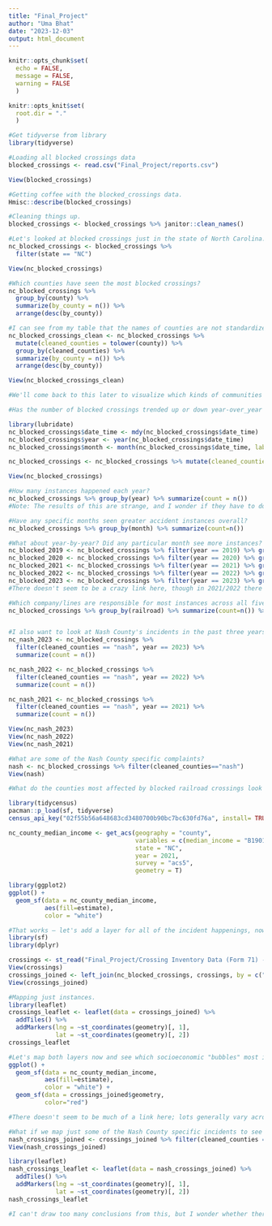 ```yaml
---
title: "Final_Project"
author: "Uma Bhat"
date: "2023-12-03"
output: html_document
---
```


```r
knitr::opts_chunk$set(
  echo = FALSE,
  message = FALSE,
  warning = FALSE
  )

knitr::opts_knit$set(
  root.dir = "."
  )
```

```r
#Get tidyverse from library
library(tidyverse)

#Loading all blocked crossings data
blocked_crossings <- read.csv("Final_Project/reports.csv")

View(blocked_crossings)

#Getting coffee with the blocked_crossings data.
Hmisc::describe(blocked_crossings)

#Cleaning things up.
blocked_crossings <- blocked_crossings %>% janitor::clean_names()
```

```r
#Let's looked at blocked crossings just in the state of North Carolina.
nc_blocked_crossings <- blocked_crossings %>%
  filter(state == "NC")

View(nc_blocked_crossings)

#Which counties have seen the most blocked crossings?  
nc_blocked_crossings %>%
  group_by(county) %>%
  summarize(by_county = n()) %>%
  arrange(desc(by_county))

#I can see from my table that the names of counties are not standardized (e.x. There is a "NASH" and "Nash" county). I want to account for this by standardizing all the county names.
nc_blocked_crossings_clean <- nc_blocked_crossings %>%
  mutate(cleaned_counties = tolower(county)) %>%
  group_by(cleaned_counties) %>%
  summarize(by_county = n()) %>%
  arrange(desc(by_county))

View(nc_blocked_crossings_clean)

#We'll come back to this later to visualize which kinds of communities are most affected by blocked railroad crossings, plus hypothesize why. Right now it seems that a significantly high number of blockages are happening in Nash County.
```

```r
#Has the number of blocked crossings trended up or down year-over_year in North Carolina? Are blocked crossings happening more frequently at certain times of the year, and how does that vary county-by-county? In order to answer these questions, we first need to standardize dates/times using the lubridate package.

library(lubridate)
nc_blocked_crossings$date_time <- mdy(nc_blocked_crossings$date_time)
nc_blocked_crossings$year <- year(nc_blocked_crossings$date_time)
nc_blocked_crossings$month <- month(nc_blocked_crossings$date_time, label=TRUE, abbr=FALSE)

nc_blocked_crossings <- nc_blocked_crossings %>% mutate(cleaned_counties = tolower(county))

View(nc_blocked_crossings)

#How many instances happened each year?
nc_blocked_crossings %>% group_by(year) %>% summarize(count = n()) 
#Note: The results of this are strange, and I wonder if they have to do with awareness of the reporting form. It could also be the pandemic, but clearly 2022 was a bit of an anomaly. 

#Have any specific months seen greater accident instances overall? 
nc_blocked_crossings %>% group_by(month) %>% summarize(count=n())

#What about year-by-year? Did any particular month see more instances? 
nc_blocked_2019 <- nc_blocked_crossings %>% filter(year == 2019) %>% group_by(month) %>% summarize(count = n()) %>% arrange(desc(count))
nc_blocked_2020 <- nc_blocked_crossings %>% filter(year == 2020) %>% group_by(month) %>% summarize(count = n()) %>% arrange(desc(count))
nc_blocked_2021 <- nc_blocked_crossings %>% filter(year == 2021) %>% group_by(month) %>% summarize(count = n()) %>% arrange(desc(count))
nc_blocked_2022 <- nc_blocked_crossings %>% filter(year == 2022) %>% group_by(month) %>% summarize(count = n()) %>% arrange(desc(count))
nc_blocked_2023 <- nc_blocked_crossings %>% filter(year == 2023) %>% group_by(month) %>% summarize(count = n()) %>% arrange(desc(count))
#There doesn't seem to be a crazy link here, though in 2021/2022 there seemed to be a lot of blockages in March.

#Which company/lines are responsible for most instances across all five years of available data? 
nc_blocked_crossings %>% group_by(railroad) %>% summarize(count=n()) %>% arrange(desc(count))


#I also want to look at Nash County's incidents in the past three years.
nc_nash_2023 <- nc_blocked_crossings %>% 
  filter(cleaned_counties == "nash", year == 2023) %>% 
  summarize(count = n())

nc_nash_2022 <- nc_blocked_crossings %>% 
  filter(cleaned_counties == "nash", year == 2022) %>% 
  summarize(count = n())

nc_nash_2021 <- nc_blocked_crossings %>% 
  filter(cleaned_counties == "nash", year == 2021) %>% 
  summarize(count = n())

View(nc_nash_2023)
View(nc_nash_2022)
View(nc_nash_2021)

#What are some of the Nash County specific complaints? 
nash <- nc_blocked_crossings %>% filter(cleaned_counties=="nash")
View(nash)

```
```r
#What do the counties most affected by blocked railroad crossings look like in terms of socioeconomic makeup? In other words, who's being most hurt by this issue, and why? Are there specific companies that require certain goods there? In an ideal world, I'd also like to look at racial makeup, but that's a bit harder to quantify/subset.

library(tidycensus)
pacman::p_load(sf, tidyverse)
census_api_key("02f55b56a648683cd3480700b90bc7bc630fd76a", install= TRUE, overwrite=TRUE)

nc_county_median_income <- get_acs(geography = "county",
                                   variables = c(median_income = "B19013_001"),
                                   state = "NC",
                                   year = 2021,
                                   survey = "acs5",
                                   geometry = T)

library(ggplot2) 
ggplot() + 
  geom_sf(data = nc_county_median_income, 
          aes(fill=estimate), 
          color = "white")

#That works — let's add a layer for all of the incident happenings, now. I need to join this table with data that matches the Crossing.ID's to geolocations. 
library(sf)
library(dplyr)

crossings <- st_read("Final_Project/Crossing Inventory Data (Form 71) - Current 2/geo_export_e4ef6dc7-37dd-4109-bd9f-7034ecfd0ad5.shp")
View(crossings)
crossings_joined <- left_join(nc_blocked_crossings, crossings, by = c("crossing_id" = "crossingid"))
View(crossings_joined)

#Mapping just instances.
library(leaflet)
crossings_leaflet <- leaflet(data = crossings_joined) %>%
  addTiles() %>%
  addMarkers(lng = ~st_coordinates(geometry)[, 1],
             lat = ~st_coordinates(geometry)[, 2])
crossings_leaflet

#Let's map both layers now and see which socioeconomic "bubbles" most incidents occur in.
ggplot() + 
  geom_sf(data = nc_county_median_income, 
          aes(fill=estimate), 
          color = "white") + 
  geom_sf(data = crossings_joined$geometry,
          color="red")

#There doesn't seem to be much of a link here; lots generally vary across counties despite socioeconomic income, although I'm confused as to why if Nash saw the most incidents, the map doesn't really appear to reflect that. Either that, or they're all gathered in a very similar spot — perhaps the leaflet can help distinguish things more.
```

```r
#What if we map just some of the Nash County specific incidents to see where incidents are happening relative to companies/sites?
nash_crossings_joined <- crossings_joined %>% filter(cleaned_counties == "nash")
View(nash_crossings_joined)

library(leaflet)
nash_crossings_leaflet <- leaflet(data = nash_crossings_joined) %>%
  addTiles() %>%
  addMarkers(lng = ~st_coordinates(geometry)[, 1],
             lat = ~st_coordinates(geometry)[, 2])
nash_crossings_leaflet

#I can't draw too many conclusions from this, but I wonder whether there is a problem with this specific railroad and/or why so many crossings are happening along this specific point. And while I can't know for sure yet, it seems like multiple blockage incidents have occured at this specific point. 
```
